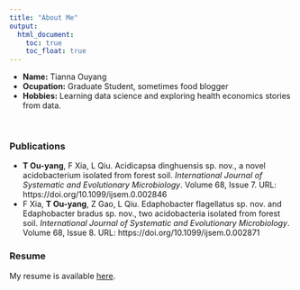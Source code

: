```yaml
---
title: "About Me"
output: 
  html_document:
    toc: true
    toc_float: true
---
```



- __Name:__ Tianna Ouyang
- __Ocupation:__ Graduate Student, sometimes food blogger
- __Hobbies:__ Learning data science and exploring health economics stories from data. 

<br>

### Publications
* __T Ou-yang__, F Xia, L Qiu. Acidicapsa dinghuensis sp. nov., a novel acidobacterium isolated from forest soil. *International Journal of Systematic and Evolutionary Microbiology*. Volume 68, Issue 7. URL: https://doi.org/10.1099/ijsem.0.002846
* F Xia, __T Ou-yang__, Z Gao, L Qiu. Edaphobacter flagellatus sp. nov. and Edaphobacter bradus sp. nov., two acidobacteria isolated from forest soil. *International Journal of Systematic and Evolutionary Microbiology*. Volume 68, Issue 8. URL: https://doi.org/10.1099/ijsem.0.002871



### Resume
My resume is available [here](downloads/[Tianna Ouyang] Resume.pdf).
